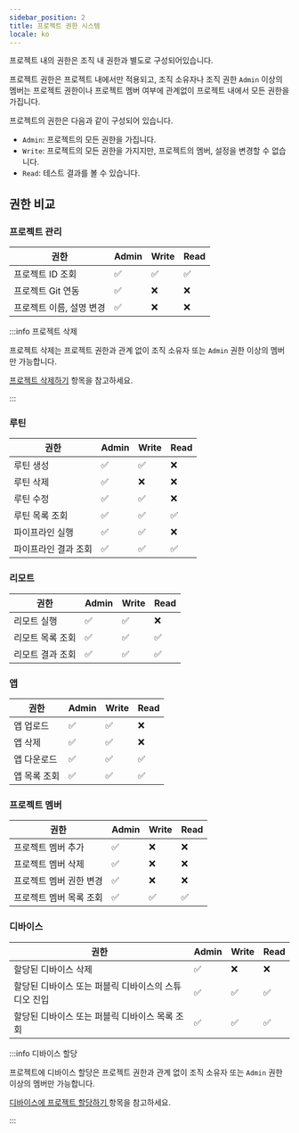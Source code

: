```yaml
---
sidebar_position: 2
title: 프로젝트 권한 시스템
locale: ko
---
```


프로젝트 내의 권한은 조직 내 권한과 별도로 구성되어있습니다.

프로젝트 권한은 프로젝트 내에서만 적용되고, 조직 소유자나 조직 권한 `Admin` 이상의 멤버는 프로젝트 권한이나 프로젝트 멤버 여부에 관계없이 프로젝트 내에서 모든 권한을 가집니다.

프로젝트의 권한은 다음과 같이 구성되어 있습니다.

- `Admin`: 프로젝트의 모든 권한을 가집니다.
- `Write`: 프로젝트의 모든 권한을 가지지만, 프로젝트의 멤버, 설정을 변경할 수 없습니다.
- `Read`: 테스트 결과를 볼 수 있습니다.

## 권한 비교

### 프로젝트 관리

| 권한                     | Admin | Write | Read |
| ------------------------ | ----- | ----- | ---- |
| 프로젝트 ID 조회         | ✅    | ✅    | ✅   |
| 프로젝트 Git 연동        | ✅    | ❌    | ❌   |
| 프로젝트 이름, 설명 변경 | ✅    | ❌    | ❌   |

:::info 프로젝트 삭제

프로젝트 삭제는 프로젝트 권한과 관계 없이 조직 소유자 또는 `Admin` 권한 이상의 멤버만 가능합니다.

<a href="../organization/project#프로젝트-삭제하기">프로젝트 삭제하기</a> 항목을
참고하세요.

:::

### 루틴

| 권한                 | Admin | Write | Read |
| -------------------- | ----- | ----- | ---- |
| 루틴 생성            | ✅    | ✅    | ❌   |
| 루틴 삭제            | ✅    | ❌    | ❌   |
| 루틴 수정            | ✅    | ✅    | ❌   |
| 루틴 목록 조회       | ✅    | ✅    | ✅   |
| 파이프라인 실행      | ✅    | ✅    | ❌   |
| 파이프라인 결과 조회 | ✅    | ✅    | ✅   |

### 리모트

| 권한             | Admin | Write | Read |
| ---------------- | ----- | ----- | ---- |
| 리모트 실행      | ✅    | ✅    | ❌   |
| 리모트 목록 조회 | ✅    | ✅    | ✅   |
| 리모트 결과 조회 | ✅    | ✅    | ✅   |

### 앱

| 권한         | Admin | Write | Read |
| ------------ | ----- | ----- | ---- |
| 앱 업로드    | ✅    | ✅    | ❌   |
| 앱 삭제      | ✅    | ✅    | ❌   |
| 앱 다운로드  | ✅    | ✅    | ✅   |
| 앱 목록 조회 | ✅    | ✅    | ✅   |

### 프로젝트 멤버

| 권한                    | Admin | Write | Read |
| ----------------------- | ----- | ----- | ---- |
| 프로젝트 멤버 추가      | ✅    | ❌    | ❌   |
| 프로젝트 멤버 삭제      | ✅    | ❌    | ❌   |
| 프로젝트 멤버 권한 변경 | ✅    | ❌    | ❌   |
| 프로젝트 멤버 목록 조회 | ✅    | ✅    | ✅   |

### 디바이스

| 권한                                                 | Admin | Write | Read |
| ---------------------------------------------------- | ----- | ----- | ---- |
| 할당된 디바이스 삭제                                 | ✅    | ❌    | ❌   |
| 할당된 디바이스 또는 퍼블릭 디바이스의 스튜디오 진입 | ✅    | ✅    | ✅   |
| 할당된 디바이스 또는 퍼블릭 디바이스 목록 조회       | ✅    | ✅    | ✅   |

:::info 디바이스 할당

프로젝트에 디바이스 할당은 프로젝트 권한과 관계 없이 조직 소유자 또는 `Admin` 권한 이상의 멤버만 가능합니다.

<a href="../organization/device-farm/device-management#디바이스를-사용할-프로젝트-추가하기">
  디바이스에 프로젝트 할당하기
</a> 항목을 참고하세요.

:::

###
